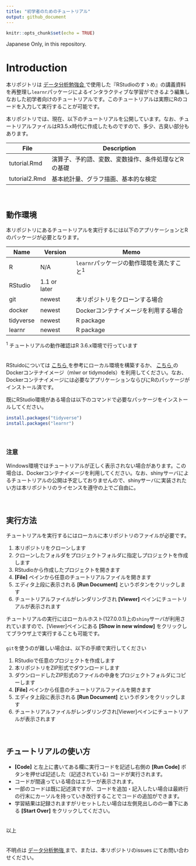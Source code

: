 ```yaml
---
title: "初学者のためのチュートリアル"
output: github_document
---
```


```r
knitr::opts_chunk$set(echo = TRUE)
```


Japanese Only, in this repository. 


# Introduction
本リポジトリは [データ分析勉強会 <i class="fa fa-external-link"></i>](https://sites.google.com/site/kantometrics/home){target="_blank" title="Google site"} で使用した『RStudioのすゝめ』の講義資料を再整理し`learnr`パッケージによるインタラクティブな学習ができるよう編集しなおした初学者向けのチュートリアルです。このチュートリアルは実際にRのコードを入力して実行することが可能です。

本リポジトリでは、現在、以下のチュートリアルを公開しています。なお、チュートリアルファイルはR3.5.x時代に作成したものですので、多少、古臭い部分もあります。    


File          | Description
--------------|---------------------
tutorial.Rmd  | 演算子、予約語、変数、変数操作、条件処理などRの基礎
tutorial2.Rmd | 基本統計量、グラフ描画、基本的な検定

　  

## 動作環境
本リポジトリにあるチュートリアルを実行するには以下のアプリケーションとRのパッケージが必要となります。


Name    | Version        | Memo
--------|----------------|------------------
R       | N/A            | `learnr`パッケージの動作環境を満たすこと^1^
RStudio | 1.1 or later   | 
git     | newest         | 本リポジトリをクローンする場合
docker  | newest         | Dockerコンテナイメージを利用する場合
tidyverse | newest       | R package
learnr    | newest       | R package

^1^ チュートリアルの動作確認はR 3.6.x環境で行っています

　  
RStuidoについては [こちら <i class="fa fa-external-link"></i>](https://k-metrics.github.io/cabinet/env_overall.html){target="_blank" title=""} を参考にローカル環境を構築するか、 [こちら <i class="fa fa-external-link"></i>](https://hub.docker.com/r/mzdgnk/mlwr){target="_blank" title="Docker Hub"} のDockerコンテナイメージ（mlwr or tidymodels）を利用してください。なお、Dockerコンテナイメージには必要なアプリケーションならびにRのパッケージがインストール済です。    

既にRStudio環境がある場合は以下のコマンドで必要なパッケージをインストールしてください。


```r
install.packages("tidyverse")
install.packages("learnr")
```

　  

### 注意
Windows環境ではチュートリアルが正しく表示されない場合があります。この場合は、Dockerコンテナイメージを利用してください。なお、shinyサーバによるチュートリアルの公開は予定しておりませんので、shinyサーバに実装されたい方は本リポジトリのライセンスを遵守の上でご自由に。

　  

## 実行方法
チュートリアルを実行するにはローカルに本リポジトリのファイルが必要です。


1. 本リポジトリをクローンします
1. クローンしたフォルダをプロジェクトフォルダに指定しプロジェクトを作成します
1. RStudioから作成したプロジェクトを開きます
1. **[File]** ペインから任意のチュートリアルファイルを開きます
1. エディタ上段に表示される **[Run Document]** というボタンをクリックします
1. チュートリアルファイルがレンダリングされ **[Viewer]** ペインにチュートリアルが表示されます


チュートリアルの実行にはローカルホスト(127.0.0.1)上の`shiny`サーバが利用されていますので、[Viewer]ペインにある **[Show in new window]** をクリックしてブラウザ上で実行することも可能です。  
　  
`git`を使うのが難しい場合は、以下の手順で実行してください


1. RStudioで任意のプロジェクトを作成します
1. 本リポジトリをZIP形式でダウンロードします
1. ダウンロードしたZIP形式のファイルの中身をプロジェクトフォルダにコピーします
1. **[File]** ペインから任意のチュートリアルファイルを開きます
1. エディタ上段に表示される **[Run Document]** というボタンをクリックします
1. チュートリアルファイルがレンダリングされ[Viewer]ペインにチュートリアルが表示されます

　  

## チュートリアルの使い方
* **[Code]** と左上に書いてある欄に実行コードを記述し右側の **[Run Code]** ボタンを押せば記述した（記述されている)
コードが実行されます。
* コードが間違っている場合はエラーが表示されます。
* 一部のコードは既に記述済ですが、コードを追加・記入したい場合は最終行の行末にカーソルを持っていき改行することでコードの追加ができます。
* 学習結果は記録されますがリセットしたい場合は左側見出しのの一番下にある **[Start Over]** をクリックしてください。


　  
以上


　  
不明点は [データ分析勉強 <i class="fa fa-external-link"></i>](https://sites.google.com/site/kantometrics/home){target="_blank" title="Google site"} まで、または、本リポジトリのissues にてお問い合わせください。